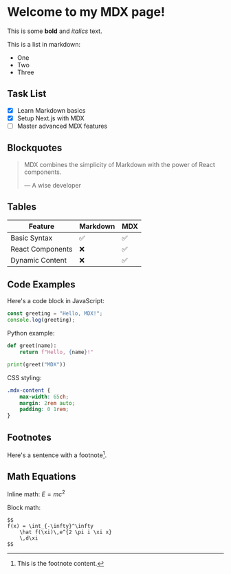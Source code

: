 # Welcome to my MDX page!

This is some **bold** and _italics_ text.

This is a list in markdown:

- One
- Two
- Three

## Task List

- [x] Learn Markdown basics
- [x] Setup Next.js with MDX
- [ ] Master advanced MDX features

## Blockquotes

> MDX combines the simplicity of Markdown with the power of React components.
> 
> — A wise developer

## Tables

| Feature | Markdown | MDX |
|---------|----------|-----|
| Basic Syntax | ✅ | ✅ |
| React Components | ❌ | ✅ |
| Dynamic Content | ❌ | ✅ |

## Code Examples

Here's a code block in JavaScript:

```js
const greeting = "Hello, MDX!";
console.log(greeting);
```

Python example:

```python
def greet(name):
    return f"Hello, {name}!"

print(greet("MDX"))
```

CSS styling:

```css
.mdx-content {
    max-width: 65ch;
    margin: 2rem auto;
    padding: 0 1rem;
}
```

## Footnotes

Here's a sentence with a footnote[^1].

[^1]: This is the footnote content.

## Math Equations

Inline math: $E = mc^2$

Block math:

```
$$
f(x) = \int_{-\infty}^\infty
    \hat f(\xi)\,e^{2 \pi i \xi x}
    \,d\xi
$$
```